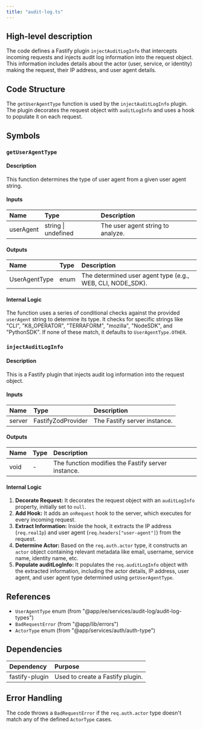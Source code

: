 ```yaml
---
title: "audit-log.ts"
---
```


## High-level description
The code defines a Fastify plugin `injectAuditLogInfo` that intercepts incoming requests and injects audit log information into the request object. This information includes details about the actor (user, service, or identity) making the request, their IP address, and user agent details.

## Code Structure
The `getUserAgentType` function is used by the `injectAuditLogInfo` plugin. The plugin decorates the request object with `auditLogInfo` and uses a hook to populate it on each request.

## Symbols
### `getUserAgentType`
#### Description
This function determines the type of user agent from a given user agent string.

#### Inputs
| Name | Type | Description |
|:-----|:-----|:------------|
| userAgent | string \| undefined | The user agent string to analyze. |

#### Outputs
| Name | Type | Description |
|:-----|:-----|:------------|
| UserAgentType | enum | The determined user agent type (e.g., WEB, CLI, NODE_SDK). |

#### Internal Logic
The function uses a series of conditional checks against the provided `userAgent` string to determine its type. It checks for specific strings like "CLI", "K8_OPERATOR", "TERRAFORM", "mozilla", "NodeSDK", and "PythonSDK". If none of these match, it defaults to `UserAgentType.OTHER`.

### `injectAuditLogInfo`
#### Description
This is a Fastify plugin that injects audit log information into the request object.

#### Inputs
| Name | Type | Description |
|:-----|:-----|:------------|
| server | FastifyZodProvider | The Fastify server instance. |

#### Outputs
| Name | Type | Description |
|:-----|:-----|:------------|
| void | - | The function modifies the Fastify server instance. |

#### Internal Logic
1. **Decorate Request:** It decorates the request object with an `auditLogInfo` property, initially set to `null`.
2. **Add Hook:** It adds an `onRequest` hook to the server, which executes for every incoming request.
3. **Extract Information:** Inside the hook, it extracts the IP address (`req.realIp`) and user agent (`req.headers["user-agent"]`) from the request.
4. **Determine Actor:** Based on the `req.auth.actor` type, it constructs an `actor` object containing relevant metadata like email, username, service name, identity name, etc.
5. **Populate auditLogInfo:** It populates the `req.auditLogInfo` object with the extracted information, including the actor details, IP address, user agent, and user agent type determined using `getUserAgentType`.

## References
- `UserAgentType` enum (from "@app/ee/services/audit-log/audit-log-types")
- `BadRequestError` (from "@app/lib/errors")
- `ActorType` enum (from "@app/services/auth/auth-type")

## Dependencies
| Dependency | Purpose |
|:-----------|:--------|
| fastify-plugin | Used to create a Fastify plugin. |

## Error Handling
The code throws a `BadRequestError` if the `req.auth.actor` type doesn't match any of the defined `ActorType` cases.
